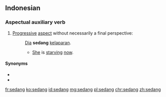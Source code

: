 ==Indonesian==

===Aspectual auxiliary verb===
{{head|id|auxiliary verb}}

# [[Progressive]] [[aspect]] without necessarily a final perspective:
#: [[dia|Dia]] '''sedang''' [[lapar|kelaparan]].
#:* [[she|She]] is [[starve|starving]] [[now]].

====Synonyms====
* {{l|id|pada}}
* {{l|id|lagi}}

[[fr:sedang]]
[[ko:sedang]]
[[id:sedang]]
[[mg:sedang]]
[[pl:sedang]]
[[chr:sedang]]
[[zh:sedang]]